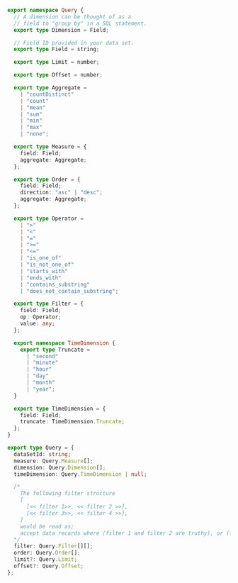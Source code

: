```typescript
export namespace Query {
  // A dimension can be thought of as a
  // field to "group by" in a SQL statement.
  export type Dimension = Field;

  // Field ID provided in your data set.
  export type Field = string;

  export type Limit = number;

  export type Offset = number;

  export type Aggregate =
    | "countDistinct"
    | "count"
    | "mean"
    | "sum"
    | "min"
    | "max"
    | "none";

  export type Measure = {
    field: Field;
    aggregate: Aggregate;
  };

  export type Order = {
    field: Field;
    direction: "asc" | "desc";
    aggregate: Aggregate;
  };

  export type Operator =
    | ">"
    | "<"
    | "="
    | ">="
    | "<="
    | "is_one_of"
    | "is_not_one_of"
    | "starts_with"
    | "ends_with"
    | "contains_substring"
    | "does_not_contain_substring";

  export type Filter = {
    field: Field;
    op: Operator;
    value: any;
  };

  export namespace TimeDimension {
    export type Truncate =
      | "second"
      | "minute"
      | "hour"
      | "day"
      | "month"
      | "year";
  }

  export type TimeDimension = {
    field: Field;
    truncate: TimeDimension.Truncate;
  };
}

export type Query = {
  dataSetId: string;
  measure: Query.Measure[];
  dimension: Query.Dimension[];
  timeDimension: Query.TimeDimension | null;

  /*
    The following filter structure
    [
      [<< filter 1>>, << filter 2 >>],
      [<< filter 3>>, << filter 4 >>],
    ]
    would be read as;
    accept data records where (filter 1 and filter 2 are truthy), or (filter 3 and filter 4 are truthy)
  */
  filter: Query.Filter[][];
  order: Query.Order[];
  limit?: Query.Limit;
  offset?: Query.Offset;
};
```